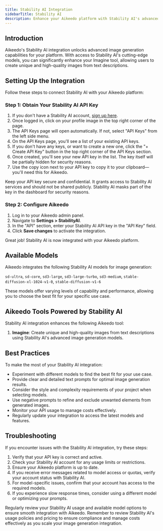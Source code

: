 ```yaml
---
title: Stability AI Integration
sidebarTitle: Stability AI
description: Enhance your Aikeedo platform with Stability AI's advanced image generation capabilities. This guide walks you through setting up and leveraging Stability AI's powerful models for creating unique and high-quality images.
---
```


## Introduction

Aikeedo's Stability AI integration unlocks advanced image generation capabilities for your platform. With access to Stability AI's cutting-edge models, you can significantly enhance your Imagine tool, allowing users to create unique and high-quality images from text descriptions.

## Setting Up the Integration

Follow these steps to connect Stability AI with your Aikeedo platform:

### Step 1: Obtain Your Stability AI API Key

1. If you don't have a Stability AI account, [sign up here](https://platform.stability.ai/sign-up).
2. Once logged in, click on your profile image in the top right corner of the page.
3. The API Keys page will open automatically. If not, select "API Keys" from the left side menu.
4. On the API Keys page, you'll see a list of your existing API keys.
5. If you don't have any keys, or want to create a new one, click the "+ Create API Key" button in the top right corner of the API Keys section.
6. Once created, you'll see your new API key in the list. The key itself will be partially hidden for security reasons.
7. Use the copy icon next to your API key to copy it to your clipboard—you'll need this for Aikeedo.

<Note>
  Keep your API key secure and confidential. It grants access to Stability AI services and should not be shared publicly. Stability AI masks part of the key in the dashboard for security reasons.
</Note>

### Step 2: Configure Aikeedo

1. Log in to your Aikeedo admin panel.
2. Navigate to **Settings > StabilityAI**.
3. In the "API" section, enter your Stability AI API key in the "API Key" field.
4. Click **Save changes** to activate the integration.

<Check>
  Great job! Stability AI is now integrated with your Aikeedo platform.
</Check>

## Available Models

Aikeedo integrates the following Stability AI models for image generation:

`sd-ultra`, `sd-core`, `sd3-large`, `sd3-large-turbo`, `sd3-medium`, `stable-diffusion-xl-1024-v1-0`, `stable-diffusion-v1-6`

These models offer varying levels of capability and performance, allowing you to choose the best fit for your specific use case.

## Aikeedo Tools Powered by Stability AI

Stability AI integration enhances the following Aikeedo tool:

1. **Imagine**: Create unique and high-quality images from text descriptions using Stability AI's advanced image generation models.

## Best Practices

To make the most of your Stability AI integration:

- Experiment with different models to find the best fit for your use case.
- Provide clear and detailed text prompts for optimal image generation results.
- Consider the style and complexity requirements of your project when selecting models.
- Use negative prompts to refine and exclude unwanted elements from generated images.
- Monitor your API usage to manage costs effectively.
- Regularly update your integration to access the latest models and features.

## Troubleshooting

If you encounter issues with the Stability AI integration, try these steps:

1. Verify that your API key is correct and active.
2. Check your Stability AI account for any usage limits or restrictions.
3. Ensure your Aikeedo platform is up to date.
4. If you receive error messages related to model access or quotas, verify your account status with Stability AI.
5. For model-specific issues, confirm that your account has access to the required models.
6. If you experience slow response times, consider using a different model or optimizing your prompts.

<Tip>
  Regularly review your Stability AI usage and available model options to ensure smooth integration with Aikeedo.
</Tip>

<Note>
  Remember to review Stability AI's usage policies and pricing to ensure compliance and manage costs effectively as you scale your image generation integration.
</Note>